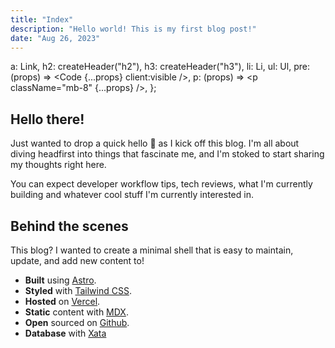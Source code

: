 ```yaml
---
title: "Index"
description: "Hello world! This is my first blog post!"
date: "Aug 26, 2023"
---
```



  a: Link,
  h2: createHeader("h2"),
  h3: createHeader("h3"),
  li: Li,
  ul: Ul,
  pre: (props) => <Code {...props} client:visible />,
  p: (props) => <p className="mb-8" {...props} />,
};

## Hello there!

Just wanted to drop a quick hello 👋 as I kick off this blog. I'm all about diving headfirst into things that fascinate me, and I'm stoked to start sharing my thoughts right here.

You can expect developer workflow tips, tech reviews, what I'm currently building and whatever cool stuff I'm currently interested in.

## Behind the scenes

This blog? I wanted to create a minimal shell that is easy to maintain, update, and add new content to!

- **Built** using [Astro](https://astro.build/).
- **Styled** with [Tailwind CSS](https://tailwindcss.com).
- **Hosted** on [Vercel](https://vercel.com).
- **Static** content with [MDX](https://mdxjs.com/).
- **Open** sourced on [Github](https://github.com/johnvicke/malmedal.dev).
- **Database** with [Xata](https://xata.io/)

